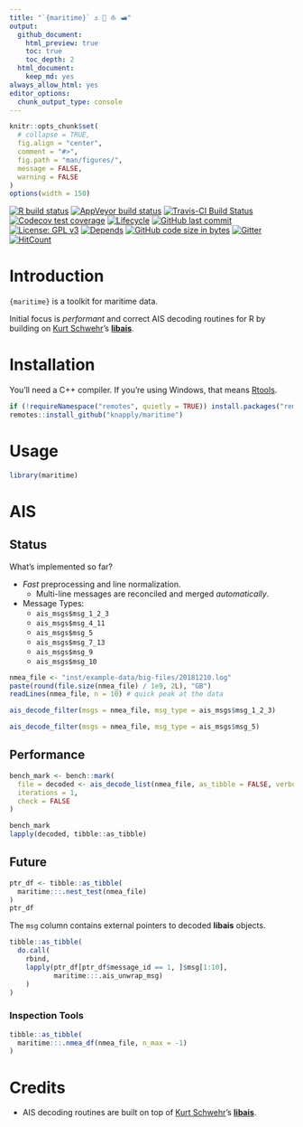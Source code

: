 ```yaml
---
title: "`{maritime}` ⚓ 🚢 ⛵ 🛥️"
output:
  github_document:
    html_preview: true
    toc: true
    toc_depth: 2
  html_document:
    keep_md: yes
always_allow_html: yes
editor_options: 
  chunk_output_type: console
---
```


<!-- README.Rmd generates README.md. -->

```r
knitr::opts_chunk$set(
  # collapse = TRUE,
  fig.align = "center",
  comment = "#>",
  fig.path = "man/figures/",
  message = FALSE,
  warning = FALSE
)
options(width = 150)
```


<!-- badges: start -->
[![R build status](https://github.com/knapply/maritime/workflows/R-CMD-check/badge.svg)](https://github.com/knapply/maritime/actions?workflow=R-CMD-check)
[![AppVeyor build status](https://ci.appveyor.com/api/projects/status/github/knapply/maritime?branch=master&svg=true)](https://ci.appveyor.com/project/knapply/maritime)
[![Travis-CI Build Status](https://travis-ci.org/knapply/maritime.svg?branch=master)](https://travis-ci.org/knapply/maritime)
[![Codecov test coverage](https://codecov.io/gh/knapply/maritime/branch/master/graph/badge.svg)](https://codecov.io/gh/knapply/maritime?branch=master)
[![Lifecycle](https://img.shields.io/badge/lifecycle-experimental-orange.svg)](https://www.tidyverse.org/lifecycle/#experimental)
[![GitHub last commit](https://img.shields.io/github/last-commit/knapply/maritime.svg)](https://github.com/knapply/maritime/commits/master)
[![License: GPL v3](https://img.shields.io/badge/License-GPLv3-blue.svg)](https://www.gnu.org/licenses/gpl-3.0)
[![Depends](https://img.shields.io/badge/Depends-GNU_R>=3.6-blue.svg)](https://www.r-project.org/)
[![GitHub code size in bytes](https://img.shields.io/github/languages/code-size/knapply/maritime.svg)](https://github.com/knapply/maritime)
[![Gitter](https://badges.gitter.im/maritime/community.svg)](https://gitter.im/maritime/community?utm_source=badge&utm_medium=badge&utm_campaign=pr-badge)
[![HitCount](http://hits.dwyl.io/knapply/maritime.svg)](http://hits.dwyl.io/knapply/maritime)
<!-- [![CRAN status](https://www.r-pkg.org/badges/version/maritime)](https://cran.r-project.org/package=maritime) -->
<!-- badges: end -->

# Introduction

`{maritime}` is a toolkit for maritime data.

Initial focus is _performant_ and correct AIS decoding routines for R by building on [Kurt Schwehr](https://twitter.com/kurtschwehr)'s [__libais__](https://github.com/schwehr/libais).


# Installation

You'll need a C++ compiler. If you're using Windows, that means [Rtools](https://cran.r-project.org/bin/windows/Rtools/).

```r
if (!requireNamespace("remotes", quietly = TRUE)) install.packages("remotes")
remotes::install_github("knapply/maritime")
```

# Usage


```r
library(maritime)
```


# AIS

## Status

What's implemented so far?

* _Fast_ preprocessing and line normalization.
  + Multi-line messages are reconciled and merged _automatically_.
* Message Types:
  + `ais_msgs$msg_1_2_3`
  + `ais_msgs$msg_4_11`
  + `ais_msgs$msg_5`
  + `ais_msgs$msg_7_13`
  + `ais_msgs$msg_9`
  + `ais_msgs$msg_10`
  
  

```r
nmea_file <- "inst/example-data/big-files/20181210.log"
paste(round(file.size(nmea_file) / 1e9, 2L), "GB")
readLines(nmea_file, n = 10) # quick peak at the data
```


```r
ais_decode_filter(msgs = nmea_file, msg_type = ais_msgs$msg_1_2_3)
```


```r
ais_decode_filter(msgs = nmea_file, msg_type = ais_msgs$msg_5)
```

## Performance


```r
bench_mark <- bench::mark(
  file = decoded <- ais_decode_list(nmea_file, as_tibble = FALSE, verbose = FALSE),
  iterations = 1,
  check = FALSE
)

bench_mark
lapply(decoded, tibble::as_tibble)
```


## Future


```r
ptr_df <- tibble::as_tibble(
  maritime:::.nest_test(nmea_file)
)
ptr_df
```

The `msg` column contains external pointers to decoded __libais__ objects.

```r
tibble::as_tibble(
  do.call(
    rbind,
    lapply(ptr_df[ptr_df$message_id == 1, ]$msg[1:10], 
           maritime:::.ais_unwrap_msg)
    )
)
```


### Inspection Tools

```r
tibble::as_tibble(
  maritime:::.nmea_df(nmea_file, n_max = -1)
)
```



# Credits

* AIS decoding routines are built on top of [Kurt Schwehr](https://twitter.com/kurtschwehr)'s [__libais__](https://github.com/schwehr/libais).



